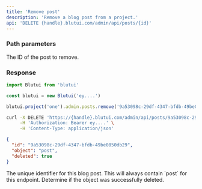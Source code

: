 ```yaml
---
title: 'Remove post'
description: 'Remove a blog post from a project.'
api: 'DELETE {handle}.blutui.com/admin/api/posts/{id}'
---
```



### Path parameters

<Parameter name="id" type="string" required="true">
The ID of the post to remove.
</Parameter>

### Response

```ts tab="Node.js"
import Blutui from 'blutui'

const blutui = new Blutui('ey....')

blutui.project('one').admin.posts.remove('9a53098c-29df-4347-bfdb-49be0850db29')
```

```bash tab="cURL"
curl -X DELETE 'https://{handle}.blutui.com/admin/api/posts/9a53098c-29df-4347-bfdb-49be0850db29' \
     -H 'Authorization: Bearer ey....' \
     -H 'Content-Type: application/json'
```

```json title="JSON Response"
{
  "id": "9a53098c-29df-4347-bfdb-49be0850db29",
  "object": "post",
  "deleted": true
}
```

<Parameter name="id" type="string">
The unique identifier for this blog post.
</Parameter>

<Parameter name="object" type="string">
This will always contain `post` for this endpoint.
</Parameter>

<Parameter name="deleted" type="boolean">
Determine if the object was successfully deleted.
</Parameter>

